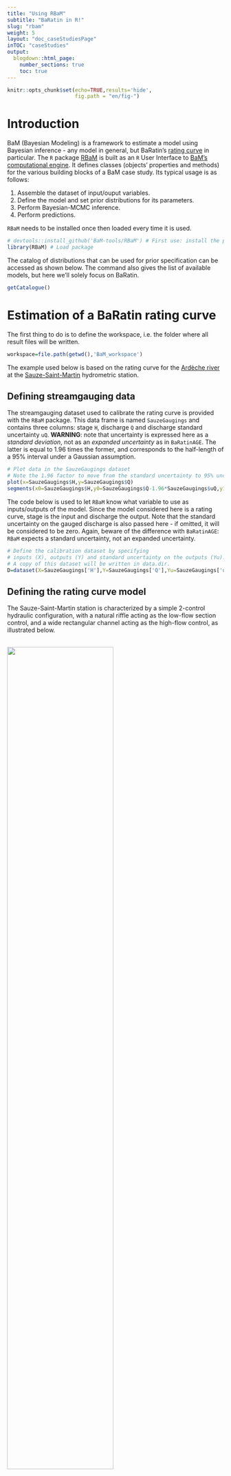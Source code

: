 ---
title: "Using RBaM"
subtitle: "BaRatin in R!"
slug: "rbam"
weight: 5
layout: "doc_caseStudiesPage"
inTOC: "caseStudies"    
output:
  blogdown::html_page:
    number_sections: true
    toc: true
---

```{r setup, include=FALSE}
knitr::opts_chunk$set(echo=TRUE,results='hide',
                      fig.path = "en/fig-")
```

# Introduction

BaM (Bayesian Modeling) is a framework to estimate a model using Bayesian inference - any model in general, but BaRatin's [rating curve](/en/doc/topics/rating-curve) in particular. The `R` package [RBaM](https://github.com/BaM-tools/RBaM) is built as an `R` User Interface to [BaM's computational engine](https://github.com/BaM-tools/BaM). It defines classes (objects' properties and methods) for the various building blocks of a BaM case study. Its typical usage is as follows:

1. Assemble the dataset of input/ouput variables.
2. Define the model and set prior distributions for its parameters.
3. Perform Bayesian-MCMC inference.
4. Perform predictions.

`RBaM` needs to be installed once then loaded every time it is used.

```{r message=FALSE}
# devtools::install_github('BaM-tools/RBaM') # First use: install the package from GitHub
library(RBaM) # Load package
```

The catalog of distributions that can be used for prior specification can be accessed as shown below. The command also gives the list of available models, but here we'll solely focus on BaRatin.

```{r results='markup'}
getCatalogue()
```

# Estimation of a BaRatin rating curve

The first thing to do is to define the workspace, i.e. the folder where all result files will be written.

```{r}
workspace=file.path(getwd(),'BaM_workspace')
```

The example used below is based on the rating curve for the [Ardèche river](https://en.wikipedia.org/wiki/Ardèche_(river)) at the [Sauze-Saint-Martin](https://www.hydro.eaufrance.fr/stationhydro/V506401001/fiche) hydrometric station. 

## Defining streamgauging data

The streamgauging dataset used to calibrate the rating curve is provided with the `RBaM` package. This data frame is named `SauzeGaugings` and contains three columns: stage `H`, discharge `Q` and discharge standard uncertainty `uQ`. **WARNING**: note that uncertainty is expressed here as a *standard deviation*, not as an *expanded uncertainty* as in `BaRatinAGE`. The latter is equal to 1.96 times the former, and corresponds to the half-length of a 95\% interval under a Gaussian assumption.

```{r}
# Plot data in the SauzeGaugings dataset
# Note the 1.96 factor to move from the standard uncertainty to 95% uncertainty intervals
plot(x=SauzeGaugings$H,y=SauzeGaugings$Q)
segments(x0=SauzeGaugings$H,y0=SauzeGaugings$Q-1.96*SauzeGaugings$uQ,y1=SauzeGaugings$Q+1.96*SauzeGaugings$uQ)
```

The code below is used to let `RBaM` know what variable to use as inputs/outputs of the model. Since the model considered here is a rating curve, stage is the input and discharge the output. Note that the standard uncertainty on the gauged discharge is also passed here - if omitted, it will be considered to be zero. Again, beware of the difference with `BaRatinAGE`: `RBaM` expects a standard uncertainty, not an expanded uncertainty. 

```{r}
# Define the calibration dataset by specifying 
# inputs (X), outputs (Y) and standard uncertainty on the outputs (Yu).
# A copy of this dataset will be written in data.dir.
D=dataset(X=SauzeGaugings['H'],Y=SauzeGaugings['Q'],Yu=SauzeGaugings['uQ'],data.dir=workspace)

```


## Defining the rating curve model

The Sauze-Saint-Martin station is characterized by a simple 2-control hydraulic configuration, with a natural riffle acting as the low-flow section control, and a wide rectangular channel acting as the high-flow control, as illustrated below. 

<br>
<img src="Sauze.jpg" width="70%">
<p style="text-align: center;color: gray;"> Hydraulic configuration for the Ardèche River at Sauze-Saint-Martin station (water flows from the picture top to bottom, staff gauge is shown in yellow). (a) properties of the high-flow controlling chanel; (b) zoom on the low-flow controlling section.</p>

The code below specifies the priors on the 6 rating curve parameters: activation stage, coefficient and exponent for each of the two controls. For more details on the prior specification process at this station, please refer to [Le Coz et al., 2014](https://hal.science/hal-00934237).

```{r}
# Parameters of the low flow section control: activation stage k, coefficient a and exponent c
k1=parameter(name='k1',init=-0.5,prior.dist='Uniform',prior.par=c(-1.5,0))
a1=parameter(name='a1',init=50,prior.dist='LogNormal',prior.par=c(log(50),1))
c1=parameter(name='c1',init=1.5,prior.dist='Gaussian',prior.par=c(1.5,0.05))
# Parameters of the high flow channel control: activation stage k, coefficient a and exponent c
k2=parameter(name='k2',init=1,prior.dist='Gaussian',prior.par=c(1,1))
a2=parameter(name='a2',init=100,prior.dist='LogNormal',prior.par=c(log(100),1))
c2=parameter(name='c2',init=1.67,prior.dist='Gaussian',prior.par=c(1.67,0.05))
```

The control matrix is then defined as follows:

```{r}
# Define control matrix: columns are controls, rows are stage ranges.
# Here the matrix means that the first control only is active for the first stage range,
# and the second control only is active for the second stage range.
controlMatrix=rbind(c(1,0),
                    c(0,1))
```

Finally, this information is passed to `RBaM` by creating a model object as follows:

```{r}
# Stitch it all together into a model object
M=model(ID='BaRatin', # ID of the considered model - here, BaRatin
        nX=1,nY=1, # number of input/output variables: here 1 input (H) and 1 output (Q)
        par=list(k1,a1,c1,k2,a2,c2), # list of model parameters - respect the order (k,a,c) for each control
        xtra=xtraModelInfo(object=controlMatrix)) # use xtraModelInfo() to pass the control matrix
```

We have now defined the model `M` to be calibrated and the calibration dataset `D`: we can hence proceed to calibration.

## Running BaM and exploring MCMC samples

The function `BaM` is used to perform parameter estimation. This will run a [MCMC sampler](/en/doc/topics/mcmc) and save the result into the workspace.

```{r results='markup'}
BaM(mod=M,data=D) # Estimate the parameters of model M using calibration data D
```

MCMC samples can now be read. There are 2 MCMC files: 'Results_MCMC.txt' contains raw MCMC simulations and is hence quite big. 'Results_Cooking.txt' contains 'cooked' simulations, i.e. after 'burning' the first part of iterations and 'slicing' what remains (see [here](/en/doc/topics/mcmc) for more detailed explanations), and may be favored in most cases. Note that MCMC properties can be modified if needed (see help files `?BaM`, `?mcmcOptions` and `?mcmcCooking`).

```{r results='markup'}
# Read 'cooked' MCMC file in the workspace
MCMC=readMCMC(file.path(workspace,'Results_Cooking.txt'))
head(MCMC)
```

A few functions are provided with the package to explore MCMC samples. The first one shows the MCMC-simulated values for each parameter (a.k.a. a "trace plot") and is useful to visually assess convergence.

```{r fig.height=6, fig.width=9}
# Trace plot for each parameter, useful to assess convergence.
plots=tracePlot(MCMC)
patchwork::wrap_plots(plots,ncol=3)
```

The second plotting function creates a density plot for each parameter, which represent the marginal posterior density.

```{r fig.height=6, fig.width=9, warning=FALSE}
# Density plot for each parameter
plots=densityPlot(MCMC)
patchwork::wrap_plots(plots,ncol=3)
```

The third plotting function creates a [violin plot](https://en.wikipedia.org/wiki/Violin_plot) which can be useful to compare the posterior distributions of comparable parameters (here for instance the exponent of each control).

```{r fig.height=3, fig.width=6}
# Violin plot, useful to compare 'comparable' parameters.
violinPlot(MCMC[c('c1','c2')])
```

## Estimating the rating curve and its uncertainty

The rating curve and its uncertainty can be deduced from the MCMC samples. To achieve this, one first needs to define the stage grid on which the rating curve is computed, and to define a `prediction` object that specifies which types of uncertainty are to be considered. For instance, the total rating curve uncertainty encompasses parametric uncertainty (i.e. due to the imperfect knowledge of the rating curve parameters) and [structural uncertainty](/en/doc/baratinage/structural-errors/) (i.e. due to the approximate nature of any rating curve).  

```{r}
# Define the grid of stage values on which the rating curve will be computed
hgrid=data.frame(H=seq(-1,7,0.1))
# Define a 'prediction' object for total rating curve uncertainty
totalU=prediction(X=hgrid, # stage values
                  spagFiles='totalU.spag', # file where predictions are saved
                  data.dir=workspace, # a copy of data files will be saved here
                  doParametric=TRUE, # propagate parametric uncertainty, i.e. MCMC samples?
                  doStructural=TRUE) # propagate structural uncertainty ?
```

Uncertainty propagation is then performed by the same function `BaM` as before, but ran in "prediction mode". In particular the `doCalib=FALSE` and `doPred=TRUE` options specify that calibration has already been performed, and the task is now to use the existing MCMC samples to perform an uncertain prediction (namely, estimate the uncertain rating curve). Note that the word "prediction" is used here in the fairly loose and general sense of "estimating the uncertain output of the model".

```{r}
# Re-run BaM, but in prediction mode
BaM(mod=M,data=D, # model and data
    pred=totalU, # prediction to be performed
    doCalib=FALSE,doPred=TRUE) # Do not re-calibrate but do predictions
```

The resulting 'spaghetti files' can be read from the workspace and plotted. Note that while spaghetti are the raw outputs of the predictions, it is often more convenient to plot probability intervals only. These have been computed automatically by `BaM`, and are saved in files with an '.env' (like 'envelop') extension.

```{r fig.height=4, fig.width=9}
par(mfrow=c(1,2)) # plot figures in two panels on the same row
# Plot spaghetti representing total uncertainty
Q=read.table(file.path(workspace,'totalU.spag'))
matplot(hgrid$H,Q,col='red',type='l',lty=1,main='spaghetti')
# Plot 95% probability intervals for total rating curve uncertainty
Q=read.table(file.path(workspace,'totalU.env'),header=T)
matplot(hgrid$H,Q[,2:3],col='red',type='l',lty=1,main='uncertainty envelop')
```

The same workflow can be used to estimate parametric rating curve uncertainty (corresponding to "turning off" structural uncertainty) and the maxpost rating curve (corresponding to "turning off" both parametric and structural uncertainties).

```{r}
# Define a 'prediction' object for parametric uncertainty only - note the doStructural=FALSE
paramU=prediction(X=hgrid,spagFiles='paramU.spag',data.dir=workspace,
                  doParametric=TRUE,doStructural=FALSE)
# Define a 'prediction' object with no uncertainty - this corresponds to the 'maxpost' rating curve
maxpost=prediction(X=hgrid,spagFiles='maxpost.spag',data.dir=workspace,
                  doParametric=FALSE,doStructural=FALSE)
# Run BaM in prediction mode
BaM(mod=M,data=D, # model and data
    pred=list(paramU,maxpost), # predictions to be performed - when multiple, they have to be put in a list
    doCalib=FALSE,doPred=TRUE) # Do not re-calibrate but do predictions
```

This allows recreating the rating curve plot made in `BaRatinAGE` which superimposes total uncertainty, parametric uncertainty, the maxpost rating curve and the gaugings.

```{r fig.height=6, fig.width=9}
# Read and plot the envelop representing total uncertainty in red
Q=read.table(file.path(workspace,'totalU.env'),header=T)
matplot(hgrid$H,Q[,2:3],col='red',type='l',lty=1)
# Read and plot the envelop representing parametric uncertainty in pink
Q=read.table(file.path(workspace,'paramU.env'),header=T)
matplot(hgrid$H,Q[,2:3],col='pink',type='l',lty=1,add=TRUE)
# Read and plot the maxpost rating curve in black
Q=read.table(file.path(workspace,'maxpost.spag'))
matplot(hgrid$H,Q,col='black',type='l',lty=1,add=TRUE)
# Add gaugings
points(x=SauzeGaugings$H,y=SauzeGaugings$Q,pch=19)
segments(x0=SauzeGaugings$H,y0=SauzeGaugings$Q-1.96*SauzeGaugings$uQ,y1=SauzeGaugings$Q+1.96*SauzeGaugings$uQ)
```

## Producing an uncertain discharge series

The production of an uncertain discharge series is nearly identical to the production of the uncertain rating curve: the only thing to do is to replace the stage grid by a stage time series, for instance the stage time series shown below (the data file can be downloaded [here](SauzeHt.csv))

```{r fig.height=4, fig.width=9}
# Read and plot the stage time series
ht=read.table('SauzeHt.csv',header=T,sep=';',colClasses=c('POSIXct','numeric'))
plot(ht,type='l')
```

The code is the same as the one used previously for the rating curve, except that the stage series (`ht['stage']`) is used instead of the stage grid (`hgrid`).

```{r}
# Define a 'prediction' object for total uncertainty
totalU=prediction(X=ht['stage'],spagFiles='totalU.spag',data.dir=workspace, 
                  doParametric=TRUE,doStructural=TRUE) 
# Define a 'prediction' object for parametric uncertainty only
paramU=prediction(X=ht['stage'],spagFiles='paramU.spag',data.dir=workspace,
                  doParametric=TRUE,doStructural=FALSE)
# Define a 'prediction' object with no uncertainty - this corresponds to the 'maxpost' discharge series
maxpost=prediction(X=ht['stage'],spagFiles='maxpost.spag',data.dir=workspace,
                  doParametric=FALSE,doStructural=FALSE)
# Run BaM in prediction mode
BaM(mod=M,data=D,pred=list(totalU,paramU,maxpost),doCalib=FALSE,doPred=TRUE)
```

The resulting discharge series can be plotted with its uncertainties.

```{r fig.height=6, fig.width=9}
#Total uncertainty in red
Q=read.table(file.path(workspace,'totalU.env'),header=T)
matplot(ht$time,Q[,2:3],col='red',type='l',lty=1)
# Parametric uncertainty in pink
Q=read.table(file.path(workspace,'paramU.env'),header=T)
matplot(ht$time,Q[,2:3],col='pink',type='l',lty=1,lwd=2,add=TRUE)
# Maxpost discharge time series in black
Q=read.table(file.path(workspace,'maxpost.spag'))
matplot(ht$time,Q,col='black',type='l',lty=1,add=TRUE)
```

Note that no uncertainty in the stage time series has been considered so far. It is possible to do so by using "stage spaghetti", i.e. many replicated stage time series representing stage uncertainty, instead of a single stage series. The example below shows how to generate these spaghetti considering independent Gaussian stage errors with a fixed standard deviation $\sigma_h=5 \mathrm{cm}$. More advanced models could be considered (see [this page](/en/doc/topics/stage-series/)) but for the time being `RBaM` does not provide any functionality for this - it is hence the user's responsibility to generate the stage spaghetti. 

```{r fig.height=4, fig.width=9}
# Create 100 noisy replicates for ht, with a 5cm standard deviation, representing uncertainty
htrep=matrix(rnorm(n=NROW(ht)*100,mean=ht$stage,sd=0.05),nrow=NROW(ht),ncol=100)
# Plot stage spaghetti
matplot(ht$time,htrep,col='gray',type='l',lty=1)
```

The rest of the analysis proceeds as previously, simply replacing the unique stage series by stage spaghetti.

```{r}
# Total uncertainty
totalU=prediction(X=list(htrep), # stage spaghetti, has to be encapsulated in a list
                  spagFiles='totalU.spag', data.dir=workspace,
                  doParametric=TRUE, doStructural=TRUE)
# param+stage uncertainties (structural uncertainty is turned off)
param_hU=prediction(X=list(htrep),spagFiles='param_hU.spag',data.dir=workspace,
                  doParametric=TRUE,doStructural=FALSE)
# stage uncertainty only (structural and parametric uncertainties are turned off)
hU=prediction(X=list(htrep),spagFiles='hU.spag',data.dir=workspace,
                  doParametric=FALSE,doStructural=FALSE)
# Run BaM in prediction mode
BaM(mod=M,data=D,pred=list(totalU,param_hU,hU),doCalib=FALSE,doPred=TRUE)
```

This leads to the following plot. Note that a logarithmic y-axis is used to emphasize low and medium flows where the stage-induced uncertainty is noticeable.

```{r fig.height=6, fig.width=9}
# Total uncertainty in red
Q=read.table(file.path(workspace,'totalU.env'),header=T)
matplot(ht$time,Q[,2:3],col='red',type='l',lty=1,log='y')
# Parametric + stage uncertainties in pink
Q=read.table(file.path(workspace,'param_hU.env'),header=T)
matplot(ht$time,Q[,2:3],col='pink',type='l',lty=1,lwd=2,add=TRUE)
# Stage uncertainty only in yellow
Q=read.table(file.path(workspace,'hU.env'),header=T)
matplot(ht$time,Q[,2:3],col='goldenrod1',type='l',lty=1,lwd=2,add=TRUE)
# Maxpost discharge time series in black
Q=read.table(file.path(workspace,'maxpost.spag'))
matplot(ht$time,Q,col='black',type='l',lty=1,add=TRUE)
```

# Conclusion

The `RBaM` package allows piloting BaRatin directly from `R`, without going through the clickable interface `BaRatinAGE`. While this may require a steeper learning curve, it also comes with significant advantages, especially for users that are already familiar with the `R` language:

* It offers more flexibility
* It facilitates the integration of BaRatin analyses into existing workflows
* It provides access to all the tools of the `R` ecosystem for data preparation, plotting, statistical analyses etc.
* Importantly, `RBaM` is not restricted to the BaRatin rating curve model. In particular models for complex rating curves (e.g. stage-fall-discharge curves, vegetation-affected curves, multi-period curves and more) are available through `RBaM` but not through `BaRatinAGE`. In general, any new model will be available in `RBaM` well before it becomes available in `BaRatinAGE`.


